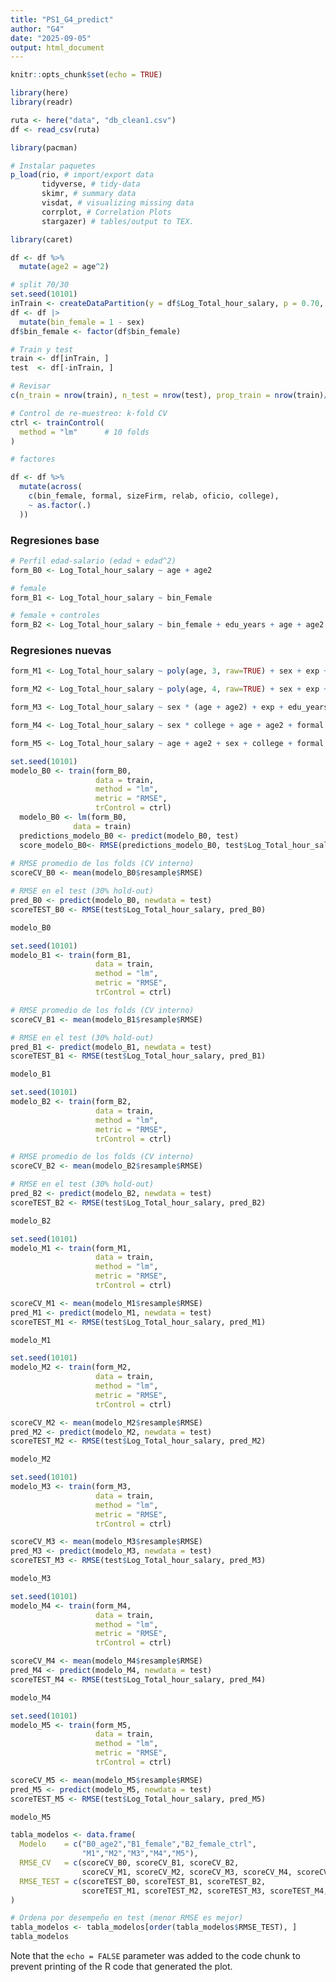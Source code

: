 ```yaml
---
title: "PS1_G4_predict"
author: "G4"
date: "2025-09-05"
output: html_document
---
```


```r
knitr::opts_chunk$set(echo = TRUE)
```

```r
library(here)
library(readr)

ruta <- here("data", "db_clean1.csv")
df <- read_csv(ruta)
```

```r
library(pacman)

# Instalar paquetes
p_load(rio, # import/export data
       tidyverse, # tidy-data
       skimr, # summary data
       visdat, # visualizing missing data
       corrplot, # Correlation Plots 
       stargazer) # tables/output to TEX.
```

```r
library(caret)
```

```r
df <- df %>%
  mutate(age2 = age^2)
```

```r

# split 70/30
set.seed(10101)
inTrain <- createDataPartition(y = df$Log_Total_hour_salary, p = 0.70, list = FALSE)
df <- df |>
  mutate(bin_female = 1 - sex)
df$bin_female <- factor(df$bin_female)

# Train y test
train <- df[inTrain, ]
test  <- df[-inTrain, ]

# Revisar 
c(n_train = nrow(train), n_test = nrow(test), prop_train = nrow(train)/nrow(df))
```

```r
# Control de re-muestreo: k-fold CV
ctrl <- trainControl(
  method = "lm"      # 10 folds
)
```

```r
# factores

df <- df %>%
  mutate(across(
    c(bin_female, formal, sizeFirm, relab, oficio, college),
    ~ as.factor(.)
  ))

```

### Regresiones base

```r
# Perfil edad-salario (edad + edad^2)
form_B0 <- Log_Total_hour_salary ~ age + age2

# female
form_B1 <- Log_Total_hour_salary ~ bin_Female

# female + controles
form_B2 <- Log_Total_hour_salary ~ bin_female + edu_years + age + age2 + formal +  sizeFirm + relab + oficio
```

### Regresiones nuevas

```r

form_M1 <- Log_Total_hour_salary ~ poly(age, 3, raw=TRUE) + sex + exp + edu_years + formal + sizeFirm + relab

form_M2 <- Log_Total_hour_salary ~ poly(age, 4, raw=TRUE) + sex + exp + edu_years + formal + sizeFirm + relab

form_M3 <- Log_Total_hour_salary ~ sex * (age + age2) + exp + edu_years + formal + sizeFirm + relab

form_M4 <- Log_Total_hour_salary ~ sex * college + age + age2 + formal + sizeFirm + relab

form_M5 <- Log_Total_hour_salary ~ age + age2 + sex + college + formal + sizeFirm + relab + oficio
```

```r
set.seed(10101)
modelo_B0 <- train(form_B0,
                   data = train,
                   method = "lm",
                   metric = "RMSE",
                   trControl = ctrl)
  modelo_B0 <- lm(form_B0,
              data = train)
  predictions_modelo_B0 <- predict(modelo_B0, test)
  score_modelo_B0<- RMSE(predictions_modelo_B0, test$Log_Total_hour_salary )
  
# RMSE promedio de los folds (CV interno)
scoreCV_B0 <- mean(modelo_B0$resample$RMSE)

# RMSE en el test (30% hold-out)
pred_B0 <- predict(modelo_B0, newdata = test)
scoreTEST_B0 <- RMSE(test$Log_Total_hour_salary, pred_B0)

modelo_B0
```

```r
set.seed(10101)
modelo_B1 <- train(form_B1,
                   data = train,
                   method = "lm",
                   metric = "RMSE",
                   trControl = ctrl)

# RMSE promedio de los folds (CV interno)
scoreCV_B1 <- mean(modelo_B1$resample$RMSE)

# RMSE en el test (30% hold-out)
pred_B1 <- predict(modelo_B1, newdata = test)
scoreTEST_B1 <- RMSE(test$Log_Total_hour_salary, pred_B1)

modelo_B1
```

```r
set.seed(10101)
modelo_B2 <- train(form_B2,
                   data = train,
                   method = "lm",
                   metric = "RMSE",
                   trControl = ctrl)

# RMSE promedio de los folds (CV interno)
scoreCV_B2 <- mean(modelo_B2$resample$RMSE)

# RMSE en el test (30% hold-out)
pred_B2 <- predict(modelo_B2, newdata = test)
scoreTEST_B2 <- RMSE(test$Log_Total_hour_salary, pred_B2)

modelo_B2
```

```r
set.seed(10101)
modelo_M1 <- train(form_M1,
                   data = train,
                   method = "lm",
                   metric = "RMSE",
                   trControl = ctrl)

scoreCV_M1 <- mean(modelo_M1$resample$RMSE)
pred_M1 <- predict(modelo_M1, newdata = test)
scoreTEST_M1 <- RMSE(test$Log_Total_hour_salary, pred_M1)

modelo_M1
```

```r
set.seed(10101)
modelo_M2 <- train(form_M2,
                   data = train,
                   method = "lm",
                   metric = "RMSE",
                   trControl = ctrl)

scoreCV_M2 <- mean(modelo_M2$resample$RMSE)
pred_M2 <- predict(modelo_M2, newdata = test)
scoreTEST_M2 <- RMSE(test$Log_Total_hour_salary, pred_M2)

modelo_M2
```

```r
set.seed(10101)
modelo_M3 <- train(form_M3,
                   data = train,
                   method = "lm",
                   metric = "RMSE",
                   trControl = ctrl)

scoreCV_M3 <- mean(modelo_M3$resample$RMSE)
pred_M3 <- predict(modelo_M3, newdata = test)
scoreTEST_M3 <- RMSE(test$Log_Total_hour_salary, pred_M3)

modelo_M3
```

```r
set.seed(10101)
modelo_M4 <- train(form_M4,
                   data = train,
                   method = "lm",
                   metric = "RMSE",
                   trControl = ctrl)

scoreCV_M4 <- mean(modelo_M4$resample$RMSE)
pred_M4 <- predict(modelo_M4, newdata = test)
scoreTEST_M4 <- RMSE(test$Log_Total_hour_salary, pred_M4)

modelo_M4
```

```r
set.seed(10101)
modelo_M5 <- train(form_M5,
                   data = train,
                   method = "lm",
                   metric = "RMSE",
                   trControl = ctrl)

scoreCV_M5 <- mean(modelo_M5$resample$RMSE)
pred_M5 <- predict(modelo_M5, newdata = test)
scoreTEST_M5 <- RMSE(test$Log_Total_hour_salary, pred_M5)

modelo_M5
```

```r
tabla_modelos <- data.frame(
  Modelo    = c("B0_age2","B1_female","B2_female_ctrl",
                "M1","M2","M3","M4","M5"),
  RMSE_CV   = c(scoreCV_B0, scoreCV_B1, scoreCV_B2,
                scoreCV_M1, scoreCV_M2, scoreCV_M3, scoreCV_M4, scoreCV_M5),
  RMSE_TEST = c(scoreTEST_B0, scoreTEST_B1, scoreTEST_B2,
                scoreTEST_M1, scoreTEST_M2, scoreTEST_M3, scoreTEST_M4, scoreTEST_M5)
)

# Ordena por desempeño en test (menor RMSE es mejor)
tabla_modelos <- tabla_modelos[order(tabla_modelos$RMSE_TEST), ]
tabla_modelos
```






Note that the `echo = FALSE` parameter was added to the code chunk to prevent printing of the R code that generated the plot.
